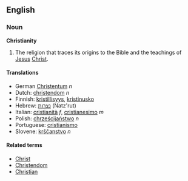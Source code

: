 ==English==

===Noun===
'''Christianity'''

#The religion that traces its origins to the Bible and the teachings of [[Jesus]] [[Christ]].
====Translations====
*German [[Christentum]] ''n''
*Dutch: [[christendom]] ''n''
*Finnish: [[kristillisyys]], [[kristinusko]]
*Hebrew: [[נצרות]] (Natz'rut)
*Italian: [[cristianità]] ''f'', [[cristianesimo]] ''m''
*Polish: [[chrześcijaństwo]] ''n''
*Portuguese: [[cristianismo]]
*Slovene: [[krščanstvo]] ''n''

====Related terms====
*[[Christ]]
*[[Christendom]]
*[[Christian]]